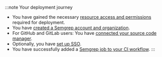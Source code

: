 :::note Your deployment journey
- You have gained the necessary [resource access and permissions](/deployment/checklist) required for deployment.
- You have [created a Semgrep account and organization](/deployment/create-account-and-orgs). 
- For GitHub and GitLab users: You have [connected your source code manager](/deployment/connect-scm).
- Optionally, you have [set up SSO](/deployment/sso).
- You have successfully added a [Semgrep job to your CI workflow](/deployment/add-semgrep-to-ci).
:::
